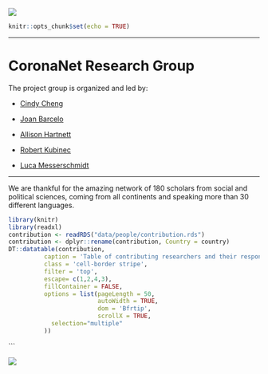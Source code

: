 ![](img/header.png)

```r
knitr::opts_chunk$set(echo = TRUE)
```

***
# CoronaNet Research Group {-}


The project group is organized and led by:


+ [Cindy Cheng](http://cindyyawencheng.com/)

+ [Joan Barcelo](https://sites.google.com/view/joanbarcelo/home?authuser=1)

+ [Allison Hartnett](http://www.allisonhartnett.io/)

+ [Robert Kubinec](http://www.robertkubinec.com/#about)

+ [Luca Messerschmidt ](https://lumesserschmidt.github.io/aboutme/)


***

We are thankful for the amazing network of 180 scholars from social and political sciences, coming from all continents and speaking more than 30 different languages.

```r
library(knitr)
library(readxl)
contribution <- readRDS("data/people/contribution.rds")
contribution <- dplyr::rename(contribution, Country = country)
DT::datatable(contribution,
          caption = 'Table of contributing researchers and their responsible countries',
          class = 'cell-border stripe', 
          filter = 'top',
          escape= c(1,2,4,3),
          fillContainer = FALSE, 
          options = list(pageLength = 50, 
                         autoWidth = TRUE,
                         dom = 'Bfrtip',
                         scrollX = TRUE, 
            selection="multiple"
          ))
```
```

![](img/header.png)
